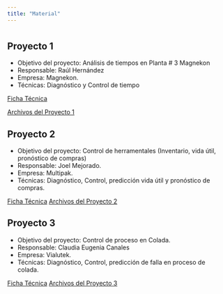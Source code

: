 ```yaml
---
title: "Material"
---
```

# {.tabset .tabset-fade .tabset-pills}

## Proyecto 1
* Objetivo del proyecto: Análisis de tiempos en Planta # 3 Magnekon
* Responsable: Raúl Hernández
* Empresa: Magnekon.
* Técnicas: Diagnóstico y Control de tiempo

[Ficha Técnica](archivos/Proyecto1-FichaTécnica.docx)

[Archivos del Proyecto 1](archivos/Proyecto1.csv)

## Proyecto 2
* Objetivo del proyecto: Control de herramentales (Inventario, vida útil, pronóstico de compras)
* Responsable: Joel Mejorado.
* Empresa:  Multipak.
* Técnicas: Diagnóstico, Control, predicción vida útil y pronóstico de compras.

[Ficha Técnica](archivos/Proyecto2-FichaTécnica.docx)
[Archivos del Proyecto 2](archivos/Proyecto2.zip)


## Proyecto 3
* Objetivo del proyecto: Control de proceso en Colada.
* Responsable: Claudia Eugenia Canales
* Empresa: Vialutek.
* Técnicas: Diagnóstico, Control, predicción de falla en proceso de colada.

[Ficha Técnica](archivos/Proyecto3-FichaTécnica.doc)
[Archivos del Proyecto 3](archivos/Proyecto3.csv)

